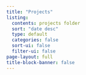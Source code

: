 ```yaml
---
title: "Projects"
listing:
  contents: projects folder
  sort: "date desc"
  type: default
  categories: false
  sort-ui: false
  filter-ui: false
page-layout: full
title-block-banner: false
---
```

